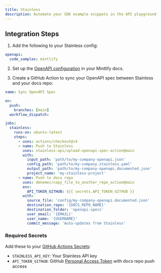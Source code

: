 ```yaml
---
title: Stainless
description: Automate your SDK example snippets in the API playground
---
```


## Integration Steps

1. Add the following to your Stainless config:

```yaml openapi.stainless.yml
openapi:
  code_samples: mintlify
```

2. Set up the [OpenAPI configuration](/api-playground/openapi/setup#in-the-repo) in your Mintlify docs.

3. Create a GitHub Action to sync your OpenAPI spec between Stainless and your docs repo:

```yaml
name: Sync OpenAPI Spec

on:
  push:
    branches: [main]
  workflow_dispatch:

jobs:
  stainless:
    runs-on: ubuntu-latest
    steps:
      - uses: actions/checkout@v4
      - name: Push to Stainless
        uses: stainless-api/upload-openapi-spec-action@main
        with:
          input_path: 'path/to/my-company-openapi.json'
          config_path: 'path/to/my-company.stainless.yaml'
          output_path: 'path/to/my-company-openapi.documented.json'
          project_name: 'my-stainless-project'
      - name: Push to docs repo
        uses: dmnemec/copy_file_to_another_repo_action@main
        env:
          API_TOKEN_GITHUB: ${{ secrets.API_TOKEN_GITHUB }}
        with:
          source_file: 'config/my-company-openapi.documented.json'
          destination_repo: '{DOCS_REPO_NAME}'
          destination_folder: 'openapi-specs'
          user_email: '{EMAIL}'
          user_name: '{USERNAME}'
          commit_message: 'Auto-updates from Stainless'
```

### Required Secrets

Add these to your [GitHub Actions Secrets](https://docs.github.com/en/actions/security-guides/using-secrets-in-github-actions):
- `STAINLESS_API_KEY`: Your Stainless API key
- `API_TOKEN_GITHUB`: GitHub [Personal Access Token](https://docs.github.com/en/authentication/keeping-your-account-and-data-secure/managing-your-personal-access-tokens) with docs repo push access